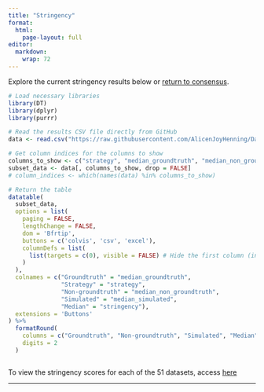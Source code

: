 ```yaml
---
title: "Stringency"
format: 
  html:
    page-layout: full
editor: 
  markdown: 
    wrap: 72
---
```


Explore the current stringency results below or [return to consensus](results.html).


```r

# Load necessary libraries
library(DT)
library(dplyr)
library(purrr)

# Read the results CSV file directly from GitHub
data <- read.csv("https://raw.githubusercontent.com/AlicenJoyHenning/DamageToolReviewArticle/refs/heads/main/data/D_Summary_Results/proportion-damaged.csv")

# Get column indices for the columns to show
columns_to_show <- c("strategy", "median_groundtruth", "median_non_groundtruth", "median_simulated", "stringency")
subset_data <- data[, columns_to_show, drop = FALSE]
# column_indices <- which(names(data) %in% columns_to_show)

# Return the table
datatable(
  subset_data,
  options = list(
    paging = FALSE,
    lengthChange = FALSE,
    dom = 'Bfrtip',
    buttons = c('colvis', 'csv', 'excel'),
    columnDefs = list(
      list(targets = c(0), visible = FALSE) # Hide the first column (index 0 in JS)
    )
  ),
  colnames = c("Groundtruth" = "median_groundtruth",
               "Strategy" = "strategy",
               "Non-groundtruth" = "median_non_groundtruth",
               "Simulated" = "median_simulated", 
               "Median" = "stringency"),
  extensions = 'Buttons'
) %>%
  formatRound(
    columns = c("Groundtruth", "Non-groundtruth", "Simulated", "Median"), 
    digits = 2
  )



```

To view the stringency scores for each of the 51 datasets, access [here](https://github.com/AlicenJoyHenning/DamageToolReviewArticle/blob/main/data/D_Summary_Results/proportion-damaged.csv)

******
